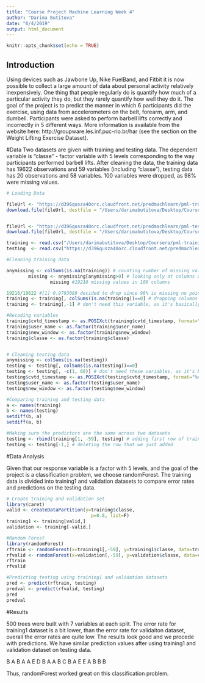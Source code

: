 ```yaml
---
title: "Course Project Machine Learning Week 4"
author: "Darima Butitova"
date: "6/4/2019"
output: html_document
---
```


```r
knitr::opts_chunk$set(echo = TRUE)
```

## Introduction
Using devices such as Jawbone Up, Nike FuelBand, and Fitbit it is now possible to collect a large amount of data about personal activity relatively inexpensively. One thing that people regularly do is quantify how much of a particular activity they do, but they rarely quantify how well they do it. The goal of the project is to predict the manner in which 6 participants did the exercise, using data from accelerometers on the belt, forearm, arm, and dumbell. Participants were asked to perform barbell lifts correctly and incorrectly in 5 different ways. 
More information is available from the website here: http://groupware.les.inf.puc-rio.br/har (see the section on the Weight Lifting Exercise Dataset).

#Data
Two datasets are given with training and testing data. The dependent variable is "classe" - factor variable with 5 levels corresponding to the way participants performed barbell lifts. After cleaning the data, the training data has 19622 observations and 59 variables (including "classe"), testing data has 20 observations and 58 variables. 100 variables were dropped, as 98% were missing values.


```r
# Loading Data

fileUrl <- "https://d396qusza40orc.cloudfront.net/predmachlearn/pml-training.csv"
download.file(fileUrl, destfile = "/Users/darimabutitova/Desktop/Coursera/pml-training.csv", method="curl")


fileUrl <- "https://d396qusza40orc.cloudfront.net/predmachlearn/pml-testing.csv"
download.file(fileUrl, destfile = "/Users/darimabutitova/Desktop/Coursera/pml-testing.csv", method="curl")

training <- read.csv("/Users/darimabutitova/Desktop/Coursera/pml-training.csv", stringsAsFactors = F, na.strings = c("", "NA"))
testing  <- read.csv("https://d396qusza40orc.cloudfront.net/predmachlearn/pml-testing.csv", stringsAsFactors = F, na.strings = c("", "NA"))

#Cleaning training data

anymissing <- colSums(is.na(training)) # counting number of missing values in each column
        missing <- anymissing[anymissing>0] # looking only at columns with missing values
                missing #19216 missing values in 100 columns

19216/19622 #[1] 0.9793089 decided to drop since 98% is missing no point to impute... 100 variables to drop
training <- training[, colSums(is.na(training))==0] # dropping columns with missing values
training <- training[,-1] # don't need this variable, as it's basically just a row number

#Recoding variables
training$cvtd_timestamp <- as.POSIXct(training$cvtd_timestamp, format="%d/%m/%Y  %H:%M")
training$user_name <- as.factor(training$user_name)
training$new_window <- as.factor(training$new_window)
training$classe <- as.factor(training$classe)


# Cleaning testing data
anymissing <- colSums(is.na(testing)) 
testing <- testing[, colSums(is.na(testing))==0]
testing <- testing[, -c(1, 60)] # don't need these variables, as it's basically just a row number
testing$cvtd_timestamp <- as.POSIXct(testing$cvtd_timestamp, format="%d/%m/%Y  %H:%M")
testing$user_name <- as.factor(testing$user_name)
testing$new_window <- as.factor(testing$new_window)

#Comparing training and testing data
a <- names(training)
b <- names(testing)
setdiff(b, a)
setdiff(a, b)

#Making sure the predictors are the same across two datasets
testing <- rbind(training[1, -59], testing) # adding first row of training data to testing while dropping "classe"
testing <- testing[-1,] # deleting the row that we just added
```

#Data Analysis 

Given that our response variable is a factor with 5 levels, and the goal of the project is a classification problem, we choose randomForest. The training data is divided into training1 and validation datasets to compare error rates and predictions on the testing data. 


```r
# Create training and validation set
library(caret)
valid <- createDataPartition(y=training$classe,
                               p=0.8, list=F)
training1 <- training[valid,]
validation <- training[-valid,]

#Random Forest 
library(randomForest)
rftrain <- randomForest(x=training1[,-59], y=training1$classe, data=training1)
rfvalid <- randomForest(x=validation[,-59], y=validation$classe, data=validation)
rftrain
rfvalid

#Predicting testing using training1 and validation datasets
pred <- predict(rftrain, testing)
predval <- predict(rfvalid, testing)
pred
predval

```

#Results

500 trees were built with 7 variables at each split. The error rate for training1 dataset is a bit lower, than the error rate for validaiton dataset, overall the error rates are quite low. The results look good and we procede with predictions. We have similar prediction values after using training1 and validation dataset on testing data. 

B  A  B  A  A  E  D  B  A  A  B  C  B  A  E  E  A  B  B  B 

Thus, randomForest worked great on this classification problem.